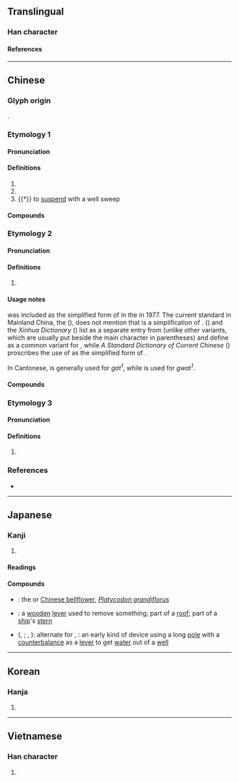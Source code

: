 {{also|橘}}
{{character info/new}}
==Translingual==

===Han character===
{{Han char|rn=75|rad=木|as=06|sn=10|four=44961|canj=DGR|ids=⿰木吉}}

====References====
{{Han ref|kx=0526.080|dkj=14777|dj=0915.030|hdz=21194.030|uh=6854}}

----

==Chinese==
{{zh-forms}}

===Glyph origin===
{{Han etym}}
{{Han compound|木|吉|ls=psc|c1=s|c2=p|t1=wood}}.

===Etymology 1===

====Pronunciation====
{{zh-pron
|m=jié
|c=git3,gat1
|mc=y
|oc=y
|cat=n,v
}}

====Definitions====
{{zh-hanzi}}

# {{zh-used in|桔梗}}
# {{zh-used in|桔槔|[[well]] [[sweep]]|short=1}}
# {{†}} to [[suspend]] with a well sweep
{{attn|zh|additional definition: 直木; what about 桔桀?}}

====Compounds====
{{zh-der|桔梗|桔槔|桔桀|桔槔烽}}

===Etymology 2===

====Pronunciation====
{{zh-pron
|m=jú
|c=gat1
|mn=kiat
|cat=n
}}

====Definitions====
{{zh-hanzi}}

# {{zh-alt-form|橘}}
{{attn|zh|is it the same? Cantonese 橘 is gwat1}}

====Usage notes====
{{lang|zh|桔}} was included as the simplified form of {{l|zh|橘}} in the {{w|Second round of simplified Chinese characters|second round of simplification}} in 1977. The current standard in Mainland China, the {{w|Table of General Standard Chinese Characters}} ({{w2|zh|通用规范汉字表}}), does not mention that {{lang|zh|桔}} is a simplification of {{l|zh|橘}}. ''{{w|A Dictionary of Current Chinese}}'' ({{w2|zh|现代汉语词典}}) and the ''Xinhua Dictionary'' ({{w2|zh|新华字典}}) list {{lang|zh|桔}} as a separate entry from {{l|zh|橘}} (unlike other variants, which are usually put beside the main character in parentheses) and define {{lang|zh|桔}} as a common variant for {{l|zh|橘}}, while ''A Standard Dictionary of Current Chinese'' ({{w2|zh|现代汉语规范词典}}) proscribes the use of {{lang|zh|桔}} as the simplified form of {{l|zh|橘}}.

In Cantonese, {{lang|zh|桔}} is generally used for ''gat<sup>1</sup>'', while {{lang|zh|橘}} is used for ''gwat<sup>1</sup>''.

====Compounds====
{{zh-der|柑桔|桔仔|桔仔汁|桔仔餅|金桔仔|金桔}}

===Etymology 3===

====Pronunciation====
{{zh-pron
|m=xié
|c=kit3
|cat=
}}

====Definitions====
{{zh-hanzi}}

# {{zh-only|桔柣}}

===References===
* {{R:yue:Hanzi}}

----

==Japanese==

===Kanji===
{{ja-kanji|grade=n|rs=木06}}

# {{qualifier|used in plant names}}

====Readings====
{{ja-readings
|goon=[[けち]] (kechi)
|kanon=[[けつ]] (ketsu)
|kanyoon=[[きち]] (kichi)
|kun=[[き]] (ki)
}}

====Compounds====
* {{ja-l|桔梗|ききょう|kikyō}}: the {{vern|platycodon}} or [[Chinese bellflower]], ''[[Platycodon grandiflorus]]''
* {{ja-l|桔木|はねぎ|hanegi}}: a [[wooden]] [[lever]] used to remove something; part of a [[roof]]; part of a [[ship]]'s [[stern]]
* {{ja-l|桔槹}} ({{ja-l|きっこう}}, {{ja-l|||kikkō}}; {{ja-l|けっこう}}, {{ja-l|||kekkō}}): alternate for {{ja-l|撥ね釣瓶}}, {{ja-l|撥釣瓶|はねつるべ|hanetsurube}}: an early kind of device using a long [[pole]] with a [[counterbalance]] as a [[lever]] to get [[water]] out of a [[well]]

----

==Korean==

===Hanja===
{{ko-hanja|hangeul=길|eumhun=|rv=gil|mr=kil|y=kil}}

# {{defn|lang=ko|sort=木06}}

----

==Vietnamese==

===Han character===
{{vi-hantu|[[cát]], [[quất]], [[kết]]|rs=木06}}

# {{defn|lang=vi|sort=木06}}